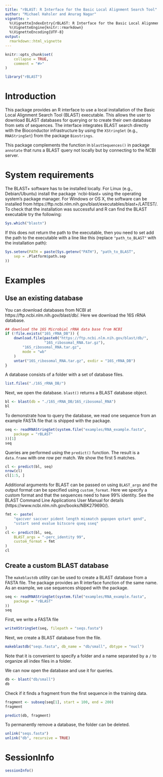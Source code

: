 ```yaml
---
title: "rBLAST: R Interface for the Basic Local Alignment Search Tool"
author: "Michael Hahsler and Anurag Nagar"
vignette: >
  %\VignetteIndexEntry{rBLAST: R Interface for the Basic Local Alignment Search Tool}
  %\VignetteEngine{knitr::rmarkdown}
  %\VignetteEncoding{UTF-8}
output:
  rmarkdown::html_vignette
---
```



```r
knitr::opts_chunk$set(
    collapse = TRUE,
    comment = "#>"
)
```

```r
library("rBLAST")
```

# Introduction

This package provides an R interface to use 
a local installation of 
the Basic Local Alignment Search Tool (BLAST) executable. This allows the user
to download BLAST databases for querying or to create their own database from 
sets of sequences.
The interface integrates BLAST search directly with the Bioconductor 
infrastructure by using
the `XStringSet` (e.g., `RNAStringSet`) from the package `Biostrings`.

This package complements the function in `blastSequences()` in package `annotate` 
that runs a BLAST query not locally but by connecting to the NCBI server. 

# System requirements

The BLAST+ software has to be installed locally. For Linux 
(e.g., Debian/Ubuntu) install the 
package `⁠ncbi-blast+ using the operating system's package manager.⁠
For Windows or OS X, the software can be installed from 
https://ftp.ncbi.nlm.nih.gov/blast/executables/blast+/LATEST/.
To check that the installation was successful and R can find the BLAST
executable try the following: 


```r
Sys.which("blastn")
```

If this does not return the path to the executable, then you need to set 
add the path to the executable with a line like this (replace 
`"path_to_BLAST"` with the installation path):

```r
Sys.setenv(PATH = paste(Sys.getenv("PATH"), "path_to_BLAST",
    sep = .Platform$path.sep
))
```

# Examples

## Use an existing database

You can download databases from NCBI at https://ftp.ncbi.nlm.nih.gov/blast/db/. 
Here we  download the 16S rRNA database.

```r
## download the 16S Microbial rRNA data base from NCBI
if (!file.exists("16S_rRNA_DB")) {
    download.file(paste0("https://ftp.ncbi.nlm.nih.gov/blast/db/",
                  "16S_ribosomal_RNA.tar.gz"),
        "16S_ribosomal_RNA.tar.gz",
        mode = "wb"
    )
    untar("16S_ribosomal_RNA.tar.gz", exdir = "16S_rRNA_DB")
}
```

A database consists of a folder with a set of database files.

```r
list.files("./16S_rRNA_DB/")
```

Next, we open the database. `blast()` returns a BLAST database object.
```r
bl <- blast(db = "./16S_rRNA_DB/16S_ribosomal_RNA")
bl
```

To demonstrate how to query the database, we read one sequence from an example 
FASTA file that 
is shipped with the package.

```r
seq <- readRNAStringSet(system.file("examples/RNA_example.fasta",
    package = "rBLAST"
))[1]
seq
```

Queries are performed using the `predict()` function. The result is a 
`data.frame` with one row per match. We show the first 5 matches.



```r
cl <- predict(bl, seq)
nrow(cl)
cl[1:5, ]
```

Additional arguments for BLAST can be passed on using `BLAST_args` and 
the output format
can be specified using `custom_format`. Here we specify a custom format and 
that the sequences need to have 99% identity. 
See the BLAST Command Line Applications User Manual for details 
(https://www.ncbi.nlm.nih.gov/books/NBK279690/).

```r
fmt <- paste(
    "qaccver saccver pident length mismatch gapopen qstart qend",
    "sstart send evalue bitscore qseq sseq"
)
cl <- predict(bl, seq,
    BLAST_args = "-perc_identity 99",
    custom_format = fmt
)
cl
```

## Create a custom BLAST database

The `makeblastdb` utility can be used to create a BLAST database from a 
FASTA file.
The package provides an R interface function of the same name. As an example,
we use sequences shipped with the package. 

```r
seq <- readRNAStringSet(system.file("examples/RNA_example.fasta",
    package = "rBLAST"
))
seq
```

First, we write a FASTA file
```r
writeXStringSet(seq, filepath = "seqs.fasta")
```

Next, we create a BLAST database from the file. 
```r
makeblastdb("seqs.fasta", db_name = "db/small", dbtype = "nucl")
```

Note that it is convenient to specify a folder and a name separated by 
a `/` to organize all index files in a folder. 

We can now open the database and use it for queries.
```r
db <- blast("db/small")
db
```

Check if it finds a fragment from the first sequence in the training data.

```r
fragment <- subseq(seq[1], start = 100, end = 200)
fragment

predict(db, fragment)
```

To permanently remove a database, the folder can be deleted.
```r
unlink("seqs.fasta")
unlink("db", recursive = TRUE)
```

# SessionInfo

```r
sessionInfo()
```
